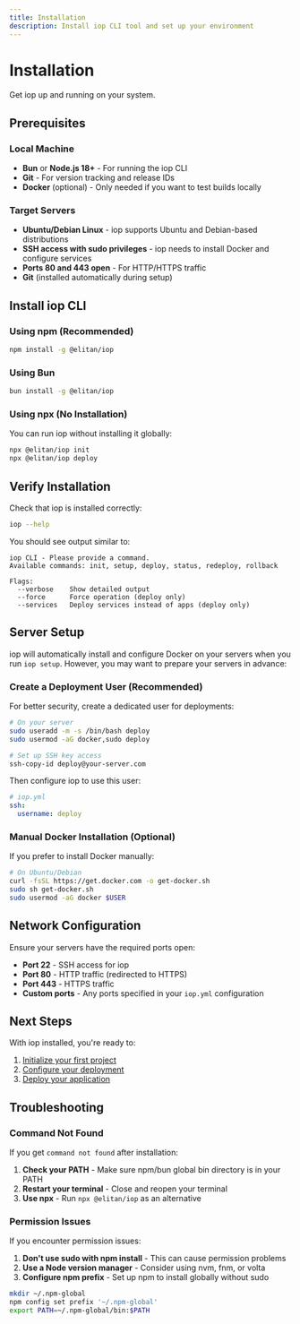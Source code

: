 ```yaml
---
title: Installation
description: Install iop CLI tool and set up your environment
---
```


# Installation

Get iop up and running on your system.

## Prerequisites

### Local Machine

- **Bun** or **Node.js 18+** - For running the iop CLI
- **Git** - For version tracking and release IDs
- **Docker** (optional) - Only needed if you want to test builds locally

### Target Servers

- **Ubuntu/Debian Linux** - iop supports Ubuntu and Debian-based distributions
- **SSH access with sudo privileges** - iop needs to install Docker and configure services
- **Ports 80 and 443 open** - For HTTP/HTTPS traffic
- **Git** (installed automatically during setup)

## Install iop CLI

### Using npm (Recommended)

```bash
npm install -g @elitan/iop
```

### Using Bun

```bash
bun install -g @elitan/iop
```

### Using npx (No Installation)

You can run iop without installing it globally:

```bash
npx @elitan/iop init
npx @elitan/iop deploy
```

## Verify Installation

Check that iop is installed correctly:

```bash
iop --help
```

You should see output similar to:

```
iop CLI - Please provide a command.
Available commands: init, setup, deploy, status, redeploy, rollback

Flags:
  --verbose    Show detailed output
  --force      Force operation (deploy only)
  --services   Deploy services instead of apps (deploy only)
```

## Server Setup

iop will automatically install and configure Docker on your servers when you run `iop setup`. However, you may want to prepare your servers in advance:

### Create a Deployment User (Recommended)

For better security, create a dedicated user for deployments:

```bash
# On your server
sudo useradd -m -s /bin/bash deploy
sudo usermod -aG docker,sudo deploy

# Set up SSH key access
ssh-copy-id deploy@your-server.com
```

Then configure iop to use this user:

```yaml
# iop.yml
ssh:
  username: deploy
```

### Manual Docker Installation (Optional)

If you prefer to install Docker manually:

```bash
# On Ubuntu/Debian
curl -fsSL https://get.docker.com -o get-docker.sh
sudo sh get-docker.sh
sudo usermod -aG docker $USER
```

## Network Configuration

Ensure your servers have the required ports open:

- **Port 22** - SSH access for iop
- **Port 80** - HTTP traffic (redirected to HTTPS)
- **Port 443** - HTTPS traffic
- **Custom ports** - Any ports specified in your `iop.yml` configuration

## Next Steps

With iop installed, you're ready to:

1. [Initialize your first project](/quick-start)
2. [Configure your deployment](/configuration)
3. [Deploy your application](/commands/deploy)

## Troubleshooting

### Command Not Found

If you get `command not found` after installation:

1. **Check your PATH** - Make sure npm/bun global bin directory is in your PATH
2. **Restart your terminal** - Close and reopen your terminal
3. **Use npx** - Run `npx @elitan/iop` as an alternative

### Permission Issues

If you encounter permission issues:

1. **Don't use sudo with npm install** - This can cause permission problems
2. **Use a Node version manager** - Consider using nvm, fnm, or volta
3. **Configure npm prefix** - Set up npm to install globally without sudo

```bash
mkdir ~/.npm-global
npm config set prefix '~/.npm-global'
export PATH=~/.npm-global/bin:$PATH
```
